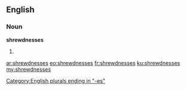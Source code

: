 ==English==

===Noun===
'''shrewdnesses'''

# {{plural of|shrewdness}}

[[Category:English plurals ending in "-es"]]

[[ar:shrewdnesses]]
[[eo:shrewdnesses]]
[[fr:shrewdnesses]]
[[ku:shrewdnesses]]
[[my:shrewdnesses]]